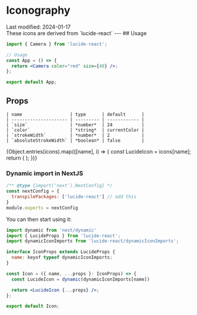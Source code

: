 
<Meta title="Design Tokens/Iconography" />

# Iconography
<div className='float-right italics bg-muted'>Last modified: 2024-01-17</div>
These icons are derived from `lucide-react` 
---
## Usage 

```jsx
import { Camera } from 'lucide-react';

// Usage
const App = () => {
  return <Camera color="red" size={48} />;
};

export default App;
```

## Props
```
| name                  | type      | default      |
| --------------------- | --------- | ------------ |
| `size`                | *number*  | 24           |
| `color`               | *string*  | currentColor |
| `strokeWidth`         | *number*  | 2            |
| `absoluteStrokeWidth` | *boolean* | false        |

```



<IconGallery>
  {Object.entries(icons).map(([name], i) => {
    const LucideIcon = icons[name];
    return (
      <IconItem name={name} key={i} >
        <LucideIcon key={i} size={24} className={"m-11"} />
      </IconItem>
    );
  })}
</IconGallery>



### Dynamic import in NextJS

```js
/** @type {import('next').NextConfig} */
const nextConfig = {
  transpilePackages: ['lucide-react'] // add this
}
module.exports = nextConfig
```
You can then start using it:
```jsx
import dynamic from 'next/dynamic'
import { LucideProps } from 'lucide-react';
import dynamicIconImports from 'lucide-react/dynamicIconImports';

interface IconProps extends LucideProps {
  name: keyof typeof dynamicIconImports;
}

const Icon = ({ name, ...props }: IconProps) => {
  const LucideIcon = dynamic(dynamicIconImports[name])

  return <LucideIcon {...props} />;
};

export default Icon;
```